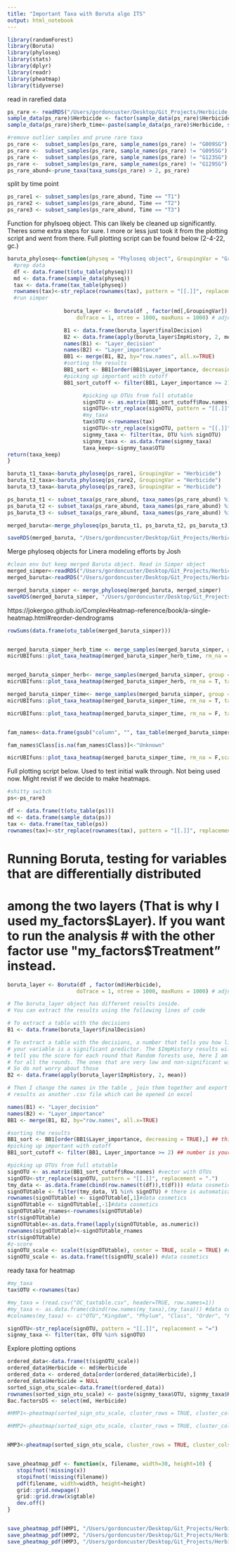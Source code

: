 ```yaml
---
title: "Important Taxa with Boruta algo ITS"
output: html_notebook
---
```



```r
library(randomForest)
library(Boruta)
library(phyloseq)
library(stats)
library(dplyr)
library(readr)
library(pheatmap)
library(tidyverse)
```

read in rarefied data
```r
ps_rare <- readRDS("/Users/gordoncuster/Desktop/Git_Projects/Herbicide_Microbes_PT1/data/PhyloseqObjects/ITS/HerbPt1_rare_ITS.Rdata")
sample_data(ps_rare)$Herbicide <- factor(sample_data(ps_rare)$Herbicide, levels = c("Aatrex", "Clarity", "Hand","Non-Treated","Roundup Powermax"))
sample_data(ps_rare)$herb_time<-paste(sample_data(ps_rare)$Herbicide, sample_data(ps_rare)$Time, sep = "_")

#remove outlier samples and prune rare taxa
ps_rare <-  subset_samples(ps_rare, sample_names(ps_rare) != "G009SG")
ps_rare <-  subset_samples(ps_rare, sample_names(ps_rare) != "G095SG")
ps_rare <-  subset_samples(ps_rare, sample_names(ps_rare) != "G123SG")
ps_rare <-  subset_samples(ps_rare, sample_names(ps_rare) != "G129SG")
ps_rare_abund<-prune_taxa(taxa_sums(ps_rare) > 2, ps_rare)
```
split by time point
```r
ps_rare1 <- subset_samples(ps_rare_abund, Time == "T1")
ps_rare2 <- subset_samples(ps_rare_abund, Time == "T2")
ps_rare3 <- subset_samples(ps_rare_abund, Time == "T3")
```


Function for phylsoeq object. This can likely be cleaned up significantly. Theres some extra steps for sure. I more or less just took it from the plotting script and went from there. Full plotting script can be found below (2-4-22, gc.) 
```r
baruta_phyloseq<-function(physeq = "Phyloseq object", GroupingVar = "Grouping variable"){
  #prep data
  df <- data.frame(t(otu_table(physeq)))
  md <- data.frame(sample_data(physeq))
  tax <- data.frame(tax_table(physeq))
  rownames(tax)<-str_replace(rownames(tax), pattern = "[[.]]", replacement = "=")
  #run simper
 
                  boruta_layer <- Boruta(df , factor(md[,GroupingVar]), 
                      doTrace = 1, ntree = 1000, maxRuns = 1000) # adjust factor!!!!

                  B1 <- data.frame(boruta_layer$finalDecision)  
                  B2 <- data.frame(apply(boruta_layer$ImpHistory, 2, mean))
                  names(B1) <- "Layer_decision"
                  names(B2) <- "Layer_importance"
                  BB1 <- merge(B1, B2, by="row.names", all.x=TRUE)
                  #sorting the results
                  BB1_sort <- BB1[order(BB1$Layer_importance, decreasing = TRUE),] ## this is to give an overwiew and choose cutoff
                  #picking up important with cutoff
                  BB1_sort_cutoff <- filter(BB1, Layer_importance >= 2) ## number is your importance cutoff

                        #picking up OTUs from full otutable
                        signOTU <- as.matrix(BB1_sort_cutoff$Row.names) #vector with OTUs
                        signOTU<-str_replace(signOTU, pattern = "[[.]]", replacement = ".")
                        #my_taxa
                        tax$OTU <-rownames(tax)
                        signOTU<-str_replace(signOTU, pattern = "[[.]]", replacement = "=")
                        signmy_taxa <- filter(tax, OTU %in% signOTU) 
                        signmy_taxa <- as.data.frame(signmy_taxa)
                        taxa_keep<-signmy_taxa$OTU
return(taxa_keep)
}

```


```r
baruta_t1_taxa<-baruta_phyloseq(ps_rare1, GroupingVar = "Herbicide")
baruta_t2_taxa<-baruta_phyloseq(ps_rare2, GroupingVar = "Herbicide")
baruta_t3_taxa<-baruta_phyloseq(ps_rare3, GroupingVar = "Herbicide")
```



```r
ps_baruta_t1 <- subset_taxa(ps_rare_abund, taxa_names(ps_rare_abund) %in% baruta_t1_taxa)
ps_baruta_t2 <- subset_taxa(ps_rare_abund, taxa_names(ps_rare_abund) %in% baruta_t2_taxa)
ps_baruta_t3 <- subset_taxa(ps_rare_abund, taxa_names(ps_rare_abund) %in% baruta_t3_taxa)

merged_baruta<-merge_phyloseq(ps_baruta_t1, ps_baruta_t2, ps_baruta_t3)
```


```r
saveRDS(merged_baruta, "/Users/gordoncuster/Desktop/Git_Projects/Herbicide_Microbes_PT1/data/PhyloseqObjects/ITS/Baruta_taxa_ITS_rareified.Rdata")
```




Merge phyloseq objects for Linera modeling efforts by Josh
```r
#clean env but keep merged Baruta object. Read in Simper object
merged_simper<-readRDS("/Users/gordoncuster/Desktop/Git_Projects/Herbicide_Microbes_PT1/data/PhyloseqObjects/ITS/Simper_taxa_ITS_rareified.Rdata")
merged_baruta<-readRDS("/Users/gordoncuster/Desktop/Git_Projects/Herbicide_Microbes_PT1/data/PhyloseqObjects/ITS/Baruta_taxa_ITS_rareified.Rdata")
```

```r
merged_baruta_simper <- merge_phyloseq(merged_baruta, merged_simper)
saveRDS(merged_baruta_simper, "/Users/gordoncuster/Desktop/Git_Projects/Herbicide_Microbes_PT1/data/PhyloseqObjects/ITS/merged_simper_baruta_ITS.Rdata")
```



https://jokergoo.github.io/ComplexHeatmap-reference/book/a-single-heatmap.html#reorder-dendrograms
```r
rowSums(data.frame(otu_table(merged_baruta_simper)))


merged_baruta_simper_herb_time <- merge_samples(merged_baruta_simper, group = "herb_time")
micrUBIfuns::plot_taxa_heatmap(merged_baruta_simper_herb_time, rm_na = T,tax_rank = "Family", scale_by = "taxa",annot_samples = "herb_time", cluster_rows=F, cluster_columns = T)


merged_baruta_simper_herb<- merge_samples(merged_baruta_simper, group = "Herbicide")
micrUBIfuns::plot_taxa_heatmap(merged_baruta_simper_herb, rm_na = T, tax_rank = "Genus",scale_by = "taxa",annot_samples = "Herbicide", cluster_rows=F, cluster_columns = T)

merged_baruta_simper_time<- merge_samples(merged_baruta_simper, group = "Time")
micrUBIfuns::plot_taxa_heatmap(merged_baruta_simper_time, rm_na = T, tax_rank = "Genus",scale_by = "taxa", cluster_rows=F, cluster_columns = T)

micrUBIfuns::plot_taxa_heatmap(merged_baruta_simper_time, rm_na = F, tax_rank = "Family",scale_by = "taxa", cluster_rows=F, cluster_columns = T, show_column_names = T, column_names_side = "bottom",, column_names_rot = 80, )


fam_names<-data.frame(gsub("column", "", tax_table(merged_baruta_simper_time)[,3]))

fam_names$Class[is.na(fam_names$Class)]<-"Unknown"

micrUBIfuns::plot_taxa_heatmap(merged_baruta_simper_time, rm_na = F,scale_by = "taxa", cluster_rows=F, cluster_columns = T , column_labels = tax_table(merged_baruta_simper_time)[,3], row_dend_reorder = TRUE, column_order = sort(fam_names[,1]))
```








Full plotting script below. 
Used to test initial walk through. Not being used now. Might revist if we decide to make heatmaps.
```r
#shitty switch 
ps<-ps_rare3

df <- data.frame(t(otu_table(ps)))
md <- data.frame(sample_data(ps))
tax <- data.frame(tax_table(ps))
rownames(tax)<-str_replace(rownames(tax), pattern = "[[.]]", replacement = "=")
```

# Running Boruta, testing for variables that are differentially distributed 
# among the two layers (That is why I used my_factors$Layer). If you want to run the analysis
# with the other factor use "my_factors$Treatment" instead.
```r
boruta_layer <- Boruta(df , factor(md$Herbicide), 
                      doTrace = 1, ntree = 1000, maxRuns = 1000) # adjust factor!!!!
```

```r
# The boruta_layer object has different results inside.
# You can extract the results using the following lines of code

# To extract a table with the decisions 
B1 <- data.frame(boruta_layer$finalDecision)  
```

```r
# To extract a table with the decisions, a number that tells you how likely is that 
# your variable is a significant predictor. The $ImpHistory results will 
# tell you the score for each round that Random forests use, here I am reporting the average 
# for all the rounds. The ones that are very low and non-significant will appear as -inf
# So do not worry about those
B2 <- data.frame(apply(boruta_layer$ImpHistory, 2, mean))

# Then I change the names in the table , join them together and export the 
# results as another .csv file which can be opened in excel

names(B1) <- "Layer_decision"
names(B2) <- "Layer_importance"
BB1 <- merge(B1, B2, by="row.names", all.x=TRUE)
```


```r
#sorting the results
BB1_sort <- BB1[order(BB1$Layer_importance, decreasing = TRUE),] ## this is to give an overwiew and choose cutoff
#picking up important with cutoff
BB1_sort_cutoff <- filter(BB1, Layer_importance >= 2) ## number is your importance cutoff

#picking up OTUs from full otutable
signOTU <- as.matrix(BB1_sort_cutoff$Row.names) #vector with OTUs
signOTU<-str_replace(signOTU, pattern = "[[.]]", replacement = ".")
tmy_data <- as.data.frame(cbind(row.names(t(df)),t(df))) #data cosmetics - transposition , rownames to col, dataframe
signOTUtable <- filter(tmy_data, V1 %in% signOTU) # there is automatically generated colname it can be problematic
rownames(signOTUtable) <- signOTUtable[,1]#data cosmetics
signOTUtable <- signOTUtable[,-1]#data cosmetics
signOTUtable_rnames<-rownames(signOTUtable)
str(signOTUtable)
signOTUtable<-as.data.frame(lapply(signOTUtable, as.numeric))
rownames(signOTUtable)<-signOTUtable_rnames
str(signOTUtable)
#z-score
signOTU_scale <- scale(t(signOTUtable), center = TRUE, scale = TRUE) #calculating z-score
signOTU_scale <- as.data.frame(t(signOTU_scale)) #data cosmetics 


```

ready taxa for heatmap
```r
#my_taxa
tax$OTU <-rownames(tax)

#my_taxa = (read.csv("OC_taxtable.csv", header=TRUE, row.names=1))
#my_taxa <- as.data.frame(cbind(row.names(my_taxa),(my_taxa))) #data cosmetics
#colnames(my_taxa) <- c("OTU","Kingdom", "Phylum", "Class", "Order", "Family", "Genus", "Species")

signOTU<-str_replace(signOTU, pattern = "[[.]]", replacement = "=")
signmy_taxa <- filter(tax, OTU %in% signOTU) 
```







Explore plotting options
```r
ordered_data<-data.frame(t(signOTU_scale))
ordered_data$Herbicide <- md$Herbicide
ordered_data <- ordered_data[order(ordered_data$Herbicide),]
ordered_data$Herbicide = NULL
sorted_sign_otu_scale<-data.frame(t(ordered_data))  
rownames(sorted_sign_otu_scale) <- paste(signmy_taxa$OTU, signmy_taxa$Kingdom, signmy_taxa$Phylum, signmy_taxa$Class, signmy_taxa$Order, signmy_taxa$Family, signmy_taxa$Genus, signmy_taxa$Species, sep = ";")
Bac.factorsDS <- select(md, Herbicide)

#HMP1<-pheatmap(sorted_sign_otu_scale, cluster_rows = TRUE, cluster_cols = FALSE, scale = "row", cellwidth = 10, cellheigh = 10, fontsize = 10, color = colorRampPalette(c("blue", "white", "red"))(11), annotation_col = Bac.factorsDS)

#HMP2<-pheatmap(sorted_sign_otu_scale, cluster_rows = TRUE, cluster_cols = FALSE, scale = "row", cellwidth = 10, cellheigh = 10, fontsize = 10, color = colorRampPalette(c("blue", "white", "red"))(11), annotation_col = Bac.factorsDS)


HMP3<-pheatmap(sorted_sign_otu_scale, cluster_rows = TRUE, cluster_cols = FALSE, scale = "row", cellwidth = 10, cellheigh = 10, fontsize = 10, color = colorRampPalette(c("blue", "white", "red"))(11), annotation_col = Bac.factorsDS)


save_pheatmap_pdf <- function(x, filename, width=30, height=10) {
   stopifnot(!missing(x))
   stopifnot(!missing(filename))
   pdf(filename, width=width, height=height)
   grid::grid.newpage()
   grid::grid.draw(x$gtable)
   dev.off()
}


save_pheatmap_pdf(HMP1, "/Users/gordoncuster/Desktop/Git_Projects/Herbicide_Microbes_PT1/Figures/Time1_RF_Taxa.pdf")
save_pheatmap_pdf(HMP2, "/Users/gordoncuster/Desktop/Git_Projects/Herbicide_Microbes_PT1/Figures/Time2_RF_Taxa.pdf")
save_pheatmap_pdf(HMP3, "/Users/gordoncuster/Desktop/Git_Projects/Herbicide_Microbes_PT1/Figures/Time3_RF_Taxa.pdf")

```


